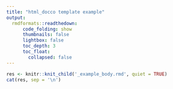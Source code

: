 ```yaml
---
title: "html_docco template example"
output:
  rmdformats::readthedown:
      code_folding: show
      thumbnails: false
      lightbox: false
      toc_depth: 3
      toc_float:
        collapsed: false
---
```

  
  
```r
res <- knitr::knit_child('_example_body.rmd', quiet = TRUE)
cat(res, sep = '\n')
```